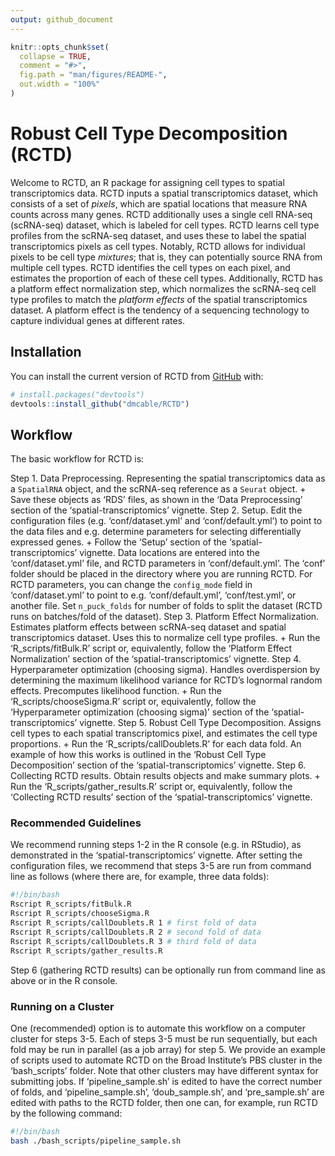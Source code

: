 ```yaml
---
output: github_document
---
```


<!-- README.md is generated from README.Rmd. Please edit that file -->

```r
knitr::opts_chunk$set(
  collapse = TRUE,
  comment = "#>",
  fig.path = "man/figures/README-",
  out.width = "100%"
)
```

# Robust Cell Type Decomposition (RCTD)

<!-- badges: start -->
<!-- badges: end -->

Welcome to RCTD, an R package for assigning cell types to spatial transcriptomics data. RCTD inputs 
a spatial transcriptomics dataset, which consists of a set of *pixels*, which are spatial locations
that measure RNA counts across many genes. RCTD additionally uses a single cell RNA-seq (scRNA-seq)
dataset, which is labeled for cell types. RCTD learns cell type profiles from the scRNA-seq dataset,
and uses these to label the spatial transcriptomics pixels as cell types. Notably, RCTD allows for
individual pixels to be cell type *mixtures*; that is, they can potentially source RNA from 
multiple cell types. RCTD identifies the cell types on each pixel, and estimates the proportion of
each of these cell types. Additionally, RCTD has a platform effect normalization step, which
normalizes the scRNA-seq cell type profiles to match the *platform effects* of the spatial 
transcriptomics dataset. A platform effect is the tendency of a sequencing technology to capture
individual genes at different rates. 

## Installation

You can install the current version of RCTD from [GitHub](https://github.com/) with:

``` r
# install.packages("devtools")
devtools::install_github("dmcable/RCTD")
```
## Workflow

The basic workflow for RCTD is:

Step 1. Data Preprocessing. Representing the spatial transcriptomics data as a `SpatialRNA` object, 
and the scRNA-seq reference as a `Seurat` object.
    + Save these objects as 'RDS' files, as shown in the 'Data Preprocessing' section of the 
    'spatial-transcriptomics' vignette.
Step 2. Setup. Edit the configuration files (e.g. 'conf/dataset.yml' and 'conf/default.yml') to point to 
the data files and e.g. determine parameters for selecting differentially expressed genes.
    + Follow the 'Setup' section of the 'spatial-transcriptomics' vignette. Data locations are 
    entered into the 'conf/dataset.yml' file, and RCTD parameters in 'conf/default.yml'. The 'conf'
    folder should be placed in the directory where you are running RCTD. For RCTD parameters, you 
    can change the `config_mode` field in 'conf/dataset.yml' to point to e.g. 'conf/default.yml', 
    'conf/test.yml', or another file. Set `n_puck_folds` for number of folds to split the dataset
    (RCTD runs on batches/fold of the dataset).
Step 3. Platform Effect Normalization. Estimates platform effects between scRNA-seq dataset and spatial
transcriptomics dataset. Uses this to normalize cell type profiles. 
    + Run the 'R_scripts/fitBulk.R' script or, equivalently, follow the 
    'Platform Effect Normalization' section of the 'spatial-transcriptomics' vignette. 
Step 4. Hyperparameter optimization (choosing sigma). Handles overdispersion by determining the maximum 
likelihood variance for RCTD's lognormal random effects. Precomputes likelihood function.
    + Run the 'R_scripts/chooseSigma.R' script or, equivalently, follow the 
    'Hyperparameter optimization (choosing sigma)' section of the 'spatial-transcriptomics' vignette. 
Step 5. Robust Cell Type Decomposition. Assigns cell types to each spatial transcriptomics pixel, and
estimates the cell type proportions.
    + Run the 'R_scripts/callDoublets.R' for each data fold. An example of how this works is outlined in the
    'Robust Cell Type Decomposition' section of the 'spatial-transcriptomics' vignette.
Step 6. Collecting RCTD results. Obtain results objects and make summary plots.
    + Run the 'R_scripts/gather_results.R' script or, equivalently, follow the 
    'Collecting RCTD results' section of the 'spatial-transcriptomics' vignette.
    
### Recommended Guidelines

We recommend running steps 1-2 in the R console (e.g. in RStudio), as demonstrated in the 'spatial-transcriptomics' vignette. After setting the configuration files, we recommend that steps 3-5 are run from command line as follows (where there are, for example, three data folds): 

```bash
#!/bin/bash
Rscript R_scripts/fitBulk.R
Rscript R_scripts/chooseSigma.R
Rscript R_scripts/callDoublets.R 1 # first fold of data
Rscript R_scripts/callDoublets.R 2 # second fold of data
Rscript R_scripts/callDoublets.R 3 # third fold of data
Rscript R_scripts/gather_results.R
```

Step 6 (gathering RCTD results) can be optionally run from command line as above or in the R console.

### Running on a Cluster

One (recommended) option is to automate this workflow on a computer cluster for steps 3-5. Each of steps 3-5 must be run sequentially, but each fold may be run in parallel (as a job array) for step 5. We provide an example of scripts used to automate RCTD on the Broad Institute's PBS cluster in the 'bash_scripts' folder. Note that other clusters may have different syntax for submitting jobs. If 'pipeline_sample.sh' is edited to have the correct number of folds, and 'pipeline_sample.sh', 'doub_sample.sh', and 'pre_sample.sh' are edited with paths to the RCTD folder, then one can, for example, run RCTD by the following command:

```bash
#!/bin/bash
bash ./bash_scripts/pipeline_sample.sh
```
